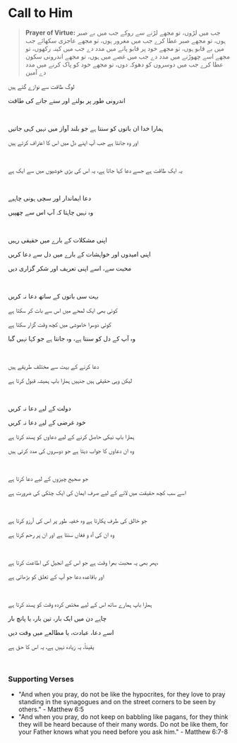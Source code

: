 # Call to Him

> **Prayer of Virtue:**
> جب میں لڑوں، تو مجھے لڑنے سے روکے
> جب میں بے صبر ہوں، تو مجھے صبر عطا کرے
> جب میں مغرور ہوں، تو مجھے عاجزی سکھائے
> جب میں بے قابو ہوں، تو مجھے خود پر قابو پانے میں مدد دے
> جب میں کینہ رکھوں، تو مجھے اسے چھوڑنے میں مدد دے
> جب میں غصے میں ہوں، تو مجھے اندرونی سکون عطا کرے
> جب میں دوسروں کو دھوکہ دوں، تو مجھے خود کو پاک کرنے میں مدد دے
> آمین

لوگ طاقت سے نوازے گئے ہیں

اندرونی طور پر بولنے اور سنے جانے کی طاقت

<br />

ہمارا خدا ان باتوں کو سنتا ہے جو بلند آواز میں نہیں کہی جاتیں

اور وہ جانتا ہے جب آپ اپنے دل میں اس کا اعتراف کرتے ہیں

<br />

یہ ایک طاقت ہے جسے دعا کہا جاتا ہے، یہ اس کی بڑی خوشیوں میں سے ایک ہے

<p></p>

<br />

دعا ایماندار اور سچی ہونی چاہیے

وہ نہیں چاہتا کہ آپ اس سے چھپیں

<br />

اپنی مشکلات کے بارے میں حقیقی رہیں

اپنی امیدوں اور خواہشات کے بارے میں دل سے دعا کریں

محبت سے، اسے اپنی تعریف اور شکر گزاری دیں

<p></p>

<br />

بہت سی باتوں کے ساتھ دعا نہ کریں

کوئی بھی ایک لمحے میں اس سے بات کر سکتا ہے

کوئی دوسرا خاموشی میں کچھ وقت گزار سکتا ہے

وہ آپ کے دل کو سنتا ہے، وہ جانتا ہے جو کہا نہیں گیا

<br />

دعا کرنے کے بہت سے مختلف طریقے ہیں

لیکن وہی حقیقی ہیں جنہیں ہمارا باپ ہمیشہ قبول کرتا ہے

<br />

دولت کے لیے دعا نہ کریں

خود غرضی کے لیے دعا نہ کریں

ہمارا باپ نیکی حاصل کرنے کے لیے دعاوں کو پسند کرتا ہے

وہ ان دعاوں کا جواب دیتا ہے جو دوسروں کی مدد کرتی ہیں

<br />

جو صحیح چیزوں کے لیے دعا کرتا ہے

اسے سب کچھ حقیقت میں لانے کے لیے صرف ایمان کی ایک چٹکی کی ضرورت ہے

<br />

جو خالق کی طرف پکارتا ہے وہ خفیہ طور پر اس کی آرزو کرتا ہے

وہ ان کی آہ و فغاں سنتا ہے اور ان پر رحم کرتا ہے

<br />

پھر بھی یہ محبت بھرا وقت ہے جو اس کے انجیل کی اطاعت کرتا ہے،

اور باقاعدہ دعا جو آپ کے تعلق کو بڑھاتی ہے

<br />

ہمارا باپ ہمارے ساتھ اس کے لیے مختص کردہ وقت کو پسند کرتا ہے

چاہے دن میں ایک بار، تین بار، یا پانچ بار

اسے دعا، عبادت، یا مطالعے میں وقت دیں

یقیناً، یہ زیادہ نہیں ہے، یہ اس کا حق ہے

<br />

### Supporting Verses

- "And when you pray, do not be like the hypocrites, for they love to pray standing in the synagogues and on the street corners to be seen by others." - Matthew 6:5
- "And when you pray, do not keep on babbling like pagans, for they think they will be heard because of their many words. Do not be like them, for your Father knows what you need before you ask him." - Matthew 6:7-8